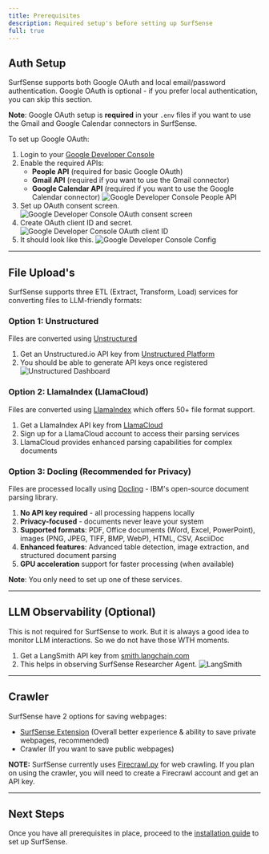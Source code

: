 ```yaml
---
title: Prerequisites
description: Required setup's before setting up SurfSense
full: true
---
```



## Auth Setup 

SurfSense supports both Google OAuth and local email/password authentication. Google OAuth is optional - if you prefer local authentication, you can skip this section.

**Note**: Google OAuth setup is **required** in your `.env` files if you want to use the Gmail and Google Calendar connectors in SurfSense.

To set up Google OAuth:

1. Login to your [Google Developer Console](https://console.cloud.google.com/)
2. Enable the required APIs:
   - **People API** (required for basic Google OAuth)
   - **Gmail API** (required if you want to use the Gmail connector)
   - **Google Calendar API** (required if you want to use the Google Calendar connector)
![Google Developer Console People API](/docs/google_oauth_people_api.png)
3. Set up OAuth consent screen.
![Google Developer Console OAuth consent screen](/docs/google_oauth_screen.png)
4. Create OAuth client ID and secret.
![Google Developer Console OAuth client ID](/docs/google_oauth_client.png)
5. It should look like this.
![Google Developer Console Config](/docs/google_oauth_config.png)

---

## File Upload's

SurfSense supports three ETL (Extract, Transform, Load) services for converting files to LLM-friendly formats:

### Option 1: Unstructured 

Files are converted using [Unstructured](https://github.com/Unstructured-IO/unstructured)

1. Get an Unstructured.io API key from [Unstructured Platform](https://platform.unstructured.io/)
2. You should be able to generate API keys once registered
![Unstructured Dashboard](/docs/unstructured.png)

### Option 2: LlamaIndex (LlamaCloud)

Files are converted using [LlamaIndex](https://www.llamaindex.ai/) which offers 50+ file format support.

1. Get a LlamaIndex API key from [LlamaCloud](https://cloud.llamaindex.ai/)
2. Sign up for a LlamaCloud account to access their parsing services
3. LlamaCloud provides enhanced parsing capabilities for complex documents

### Option 3: Docling (Recommended for Privacy)

Files are processed locally using [Docling](https://github.com/DS4SD/docling) - IBM's open-source document parsing library.

1. **No API key required** - all processing happens locally
2. **Privacy-focused** - documents never leave your system
3. **Supported formats**: PDF, Office documents (Word, Excel, PowerPoint), images (PNG, JPEG, TIFF, BMP, WebP), HTML, CSV, AsciiDoc
4. **Enhanced features**: Advanced table detection, image extraction, and structured document parsing
5. **GPU acceleration** support for faster processing (when available)

**Note**: You only need to set up one of these services.

---

## LLM Observability (Optional)

This is not required for SurfSense to work. But it is always a good idea to monitor LLM interactions. So we do not have those WTH moments.

1. Get a LangSmith API key from [smith.langchain.com](https://smith.langchain.com/)
2. This helps in observing SurfSense Researcher Agent.
![LangSmith](/docs/langsmith.png)

---

## Crawler 

SurfSense have 2 options for saving webpages:
- [SurfSense Extension](https://github.com/MODSetter/SurfSense/tree/main/surfsense_browser_extension) (Overall better experience & ability to save private webpages, recommended)
- Crawler (If you want to save public webpages)

**NOTE:** SurfSense currently uses [Firecrawl.py](https://www.firecrawl.dev/) for web crawling. If you plan on using the crawler, you will need to create a Firecrawl account and get an API key.


---

## Next Steps

Once you have all prerequisites in place, proceed to the [installation guide](/docs/installation) to set up SurfSense.